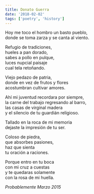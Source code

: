 ```yaml
---
title: Donato Guerra
date: '2018-02-02'
tags: ['poetry', 'history']
---
```


<div className="italic">
Hoy me toco el hombro un basto pueblo,<br/>
donde se toma zarza y se canta al viento.<br/>

Refugio de tradiciones,<br/>
hueles a pan dorado,<br/>
sabes a pollo en pulque,<br/>
luces nupcial paisaje<br/>
cual tela retoñando.<br/>

Viejo pedazo de patria,<br/>
donde en vez de frutos y flores<br/>
acostumbran cultivar amores.<br/>

Ahí mi juventud recordara por siempre,<br/>
la carne del trabajo regresando al barro,<br/>
las casas de virginal madera<br/>
y el silencio de tu guardián religioso.<br/>

Tallado en la roca de mi memoria<br/>
dejaste la impresión de tu ser.<br/>

Coloso de piedra,<br/>
que absorbes pasiones,<br/>
haz que sienta<br/>
tu oración a raciones.<br/>

Porque entro en tu boca<br/>
con mi cruz a cuestas<br/>
y te quedaras solamente<br/>
con la rosa de mi huella.<br/>
</div>

*Probablemente Marzo 2015*
